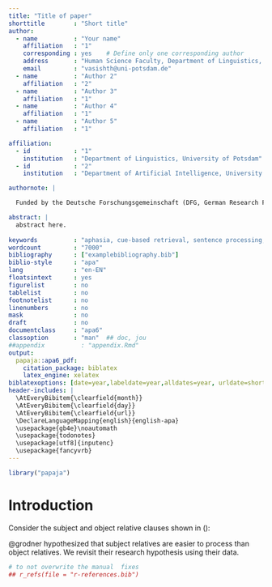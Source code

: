 ```yaml
---
title: "Title of paper"
shorttitle        : "Short title"
author: 
  - name          : "Your name"
    affiliation   : "1"
    corresponding : yes    # Define only one corresponding author
    address       : "Human Science Faculty, Department of Linguistics, University of Potsdam, 14476 Potsdam, Germany"
    email         : "vasishth@uni-potsdam.de"
  - name          : "Author 2"
    affiliation   : "2"
  - name          : "Author 3"
    affiliation   : "1"
  - name          : "Author 4"
    affiliation   : "1"
  - name          : "Author 5"
    affiliation   : "1"

affiliation:
  - id            : "1"
    institution   : "Department of Linguistics, University of Potsdam"
  - id            : "2"
    institution   : "Department of Artificial Intelligence, University of Utrecht"

authornote: |

  Funded by the Deutsche Forschungsgemeinschaft (DFG, German Research Foundation) – Project number 317633480 – SFB 1287, project Q.

abstract: |
  abstract here.    
  
keywords          : "aphasia, cue-based retrieval, sentence processing, Bayesian cognitive modeling; k-fold cross validation"
wordcount         : "7000"
bibliography      : ["examplebibliography.bib"]
biblio-style      : "apa"
lang              : "en-EN" 
floatsintext      : yes
figurelist        : no
tablelist         : no
footnotelist      : no
linenumbers       : no 
mask              : no
draft             : no
documentclass     : "apa6"
classoption       : "man"  ## doc, jou
##appendix          : "appendix.Rmd"
output:
  papaja::apa6_pdf:
    citation_package: biblatex
    latex_engine: xelatex
biblatexoptions: [date=year,labeldate=year,alldates=year, urldate=short, url=false,eprint=false]     
header-includes: |
  \AtEveryBibitem{\clearfield{month}}
  \AtEveryBibitem{\clearfield{day}}
  \AtEveryBibitem{\clearfield{url}}
  \DeclareLanguageMapping{english}{english-apa}
  \usepackage{gb4e}\noautomath
  \usepackage{todonotes}
  \usepackage[utf8]{inputenc}
  \usepackage{fancyvrb}
---
```


```r
library("papaja")
```

# Introduction

Consider the subject and object relative clauses shown in  (\ref{caplan_ex1}):

\begin{exe}
\ex \begin{xlist}
  \ex\label{SR}{\textbf{Subject Relative (SR):} The boy who hugged the girl chased the woman}
  \ex\label{OR}{\textbf{Object Relative (OR):} The brother who the sister followed kissed the woman}
  \end{xlist}
\label{caplan_ex1}
\end{exe}

@grodner hypothesized that subject relatives are easier to process than object relatives. We revisit their research hypothesis using their data.

\todo[inline]{Load data, preprocess}

\todo[inline]{Carry out analysis}


\newpage


<!--COMMENT: # References -->
```r
# to not overwrite the manual  fixes 
## r_refs(file = "r-references.bib")
```

\begingroup
\setlength{\parindent}{-0.5in}
\setlength{\leftskip}{0.5in}

<div id = "refs"></div>
\endgroup

